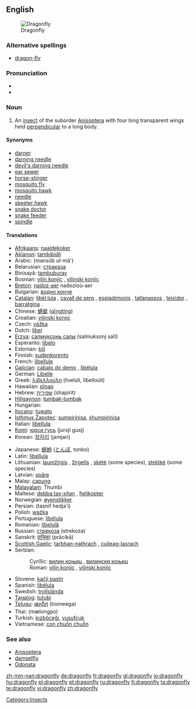 {{wikipedia}}
==English==
[[Image:Libellula depressa.jpg|thumb|Dragonfly]]

===Alternative spellings===
* [[dragon-fly]]

===Pronunciation===
* {{IPA|/ˈdrægənˌflaɪ/}}
* {{audio|en-us-dragonfly.ogg|Audio (US)}}

===Noun===
{{en-noun|sg=[[dragon]][[fly]]|dragonflies}}

# An [[insect]] of the suborder [[Anisoptera]] with four long transparent wings held [[perpendicular]] to a long body.

====Synonyms====
* [[darner]]
* [[darning needle]]
* [[devil's darning needle]]
* [[ear sewer]]
* [[horse-stinger]]
* [[mosquito fly]]
* [[mosquito hawk]]
* [[needle]]
* [[skeeter hawk]]
* [[snake doctor]]
* [[snake feeder]]
* [[spindle]]

====Translations====
{{trans-top|an insect of the suborder Anisoptera}}
* [[Afrikaans]]: [[naaldekoker]]
* [[Aklanon]]: [[tambibidli]]
* Arabic: {{ARchar|[[منسوب الماء]]}} (mansūb ul-mā')
* Belarusian: [[страказа#Belorusian|страказа]] {{f}}
* Binisayâ: [[tambuburay]]
* Bosnian: [[vilin konjic#Bosnian|vilin konjic]] {{m}}, [[vilinski konjic#Bosnian|vilinski konjic]] {{m}}
* [[Breton]]: [[nadoz-aer]] {{f}} nadozioù-aer {{p}}
* Bulgarian: [[водно конче#Bulgarian|водно конче]] {{n}}
* [[Catalan]]: [[libèl·lula]] {{f}}, [[cavall de serp]] {{m}}, [[espiadimonis]] {{m}}, [[tallanassos]] {{m}}, [[teixidor]] {{m}}, [[barratgina]] {{f}}.
* Chinese: [[蜻蜓]] ([[qīngtíng]])
* Croatian: [[vilinski konjic#Croatian|vilinski konjic]] {{m}}
* Czech: [[vážka]] {{f}}
* Dutch: [[libel]] {{f}}
* [[Erzya]]: [[салмуксонь салы]] (salmuksonj salï)
* Esperanto: [[libelo]]
* Estonian: [[kiil]]
* Finnish: [[sudenkorento]]
* French: [[libellule]] {{f}}
* [[Galician]]: [[cabalo do demo]] {{m}}, [[libélula]] {{f}}
* German: [[Libelle]] {{f}}
* Greek: [[λιβελλούλη]] (livelúli, libelloúli) {{f}}
* Hawaiian: [[pīnao]]
* Hebrew: [[שפירית]] (shapirit)
* [[Hiligaynon]]: [[tumbak-tumbak]]
* Hungarian: {{t|hu|szitakötő}}
* [[Ilocano]]: [[tuwato]]
* [[Isthmus Zapotec]]: [[sumpirinisa]], [[xhumpirinisa]]
* Italian: [[libellula]] {{f}}
* [[Komi]]: [[юрси гусь]] (jurxji guxj)
* Korean: [[잠자리]] (jamjari)
{{trans-mid}}
* Japanese: [[蜻蛉]] ([[とんぼ]], tonbo)
* Latin: [[libellula]] {{f}}
* Lithuanian: [[laumžirgis]] {{m}}, [[žirgelis]] {{m}}, [[skėtė]] {{f}} (some species), [[strėlikė]] {{f}} (some species)
* Latvian: [[spāre]] {{f}}
* Malay: [[capung]]
* [[Malayalam]]: Thumbi
* Maltese: [[debba tax-xitan]] {{f}}, [[ħelikopter]]
* Norwegian: [[øyenstikker]] {{m}}
* Persian: {{FAchar|[[تصنيف هجائی]]}} (tasnif hedja'i)
* Polish: [[ważka]] {{f}}
* Portuguese: [[libélula]] {{f}}
* Romanian: [[libelulă]] {{f}}
* Russian: [[стрекоза]] (strekoza) {{f}}
* Sanskrit: [[प्राचिका]] (prācikā)
* [[Scottish Gaelic]]: [[tarbhan-nathrach]] {{m}}, [[cuileag-lasrach]] {{f}}
* Serbian:
*: Cyrillic: [[вилин коњиц#Serbian|вилин коњиц]] {{m}}, [[вилински коњиц#Serbian|вилински коњиц]] {{m}}
*: Roman: [[vilin konjic#Serbian|vilin konjic]] {{m}}, [[vilinski konjic#Serbian|vilinski konjic]] {{m}}
* Slovene: [[kačji pastir]] {{m}}
* Spanish: [[libélula]] {{f}}
* Swedish: [[trollslända]]
* [[Tagalog]]: [[tutubi]]
* [[Telugu]]: [[తూనీగ]] (tooneega)
* Thai: {{THchar|[[แมลงปอ]]}} (mælongpo)
* Turkish: [[kızböceği]], [[yusufçuk]]
* Vietnamese: [[con chuồn chuồn]]
{{trans-bottom}}

===See also===
* [[Anisoptera]]
* [[damselfly]]
* [[Odonata]]

[[Category:Insects]]

[[zh-min-nan:dragonfly]]
[[de:dragonfly]]
[[fr:dragonfly]]
[[gl:dragonfly]]
[[io:dragonfly]]
[[hu:dragonfly]]
[[pl:dragonfly]]
[[pt:dragonfly]]
[[ru:dragonfly]]
[[fi:dragonfly]]
[[ta:dragonfly]]
[[te:dragonfly]]
[[vi:dragonfly]]
[[zh:dragonfly]]